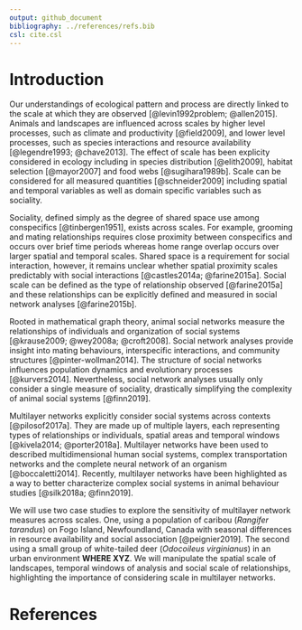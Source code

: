 ```yaml
---
output: github_document
bibliography: ../references/refs.bib
csl: cite.csl
---
```


# Introduction

<!-- ### Landscape spatial scale -->
Our understandings of ecological pattern and process are directly linked to the scale at which they are observed [@levin1992problem; @allen2015]. Animals and landscapes are influenced across scales by higher level processes, such as climate and productivity [@field2009], and lower level processes, such as species interactions and resource availability [@legendre1993; @chave2013]. The effect of scale has been explicity considered in ecology including in species distribution [@elith2009], habitat selection [@mayor2007] and food webs [@sugihara1989b]. Scale can be considered for all measured quantities [@schneider2009] including spatial and temporal variables as well as domain specific variables such as sociality.


<!-- observational scales of landscapes do not necessarily correspond to the "scale of effect" of species-landscape relationships, or the scale at which there is the strongest relationship [@jackson2015]-->

<!-- the scales that influence animals and the patterns of their landscapes may be disjoint [@chave2013].  -->

<!-- observers bias their perspective when selecting a scale,often unknowingly or without considering the implications [@allen2015].  -->

<!-- Spatial scale is a central consideration in the way we understand landscape ecology and animal space use.  -->



<!-- ### Social proximity scale  -->
Sociality, defined simply as the degree of shared space use among conspecifics [@tinbergen1951], exists across scales. For example, grooming and mating relationships requires close proximity between conspecifics and occurs over brief time periods whereas home range overlap occurs over larger spatial and temporal scales. Shared space is a requirement for social interaction, however, it remains unclear whether spatial proximity scales predictably with social interactions [@castles2014a; @farine2015a]. Social scale can be defined as the type of relationship observed [@farine2015a] and these relationships can be explicitly defined and measured in social network analyses [@farine2015b]. 


<!-- ### Regular networks
* SNA significant outcomes
-->

Rooted in mathematical graph theory, animal social networks measure the relationships of individuals and organization of social systems [@krause2009; @wey2008a; @croft2008]. Social network analyses provide insight into mating behaviours, interspecific interactions, and community structures [@pinter-wollman2014]. 
The structure of social networks influences population dynamics and evolutionary processes [@kurvers2014]. Nevertheless, social network analyses usually only consider a single measure of sociality, drastically simplifying the complexity of animal social systems [@finn2019]. 


<!-- Network theory and social network analysis allows one to scale across dyads, groups, etc from pairwise interactions to social units, networks etc[@krause2009] -->

<!-- infer process from large scale pattern [@krause2009] -->







<!-- ### Multilayer networks
used across disciplines
-->
Multilayer networks explicitly consider social systems across contexts [@pilosof2017a]. They are made up of multiple layers, each representing types of relationships or individuals, spatial areas and temporal windows [@kivela2014; @porter2018a]. Multilayer networks have been used to described multidimensional human social systems, complex transportation networks and the complete neural network of an organism [@boccaletti2014]. Recently, multilayer networks have been highlighted as a way to better characterize complex social systems in animal behaviour studies [@silk2018a; @finn2019].

<!-- For multilayer social networks, three types of scale are relevant: spatial, temporal and social scale. -->

<!-- ### Case study 
deer
fogo caribou
-->
We will use two case studies to explore the sensitivity of multilayer network measures across scales. One, using a population of caribou (*Rangifer tarandus*) on Fogo Island, Newfoundland, Canada with seasonal differences in resource availability and social association [@peignier2019]. The second using a small group of white-tailed deer (*Odocoileus virginianus*) in an urban environment **WHERE XYZ**. We will manipulate the spatial scale of landscapes, temporal windows of analysis and social scale of relationships, highlighting the importance of considering scale in multilayer networks. 

# References

